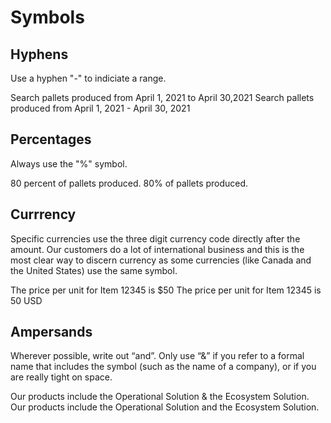 # Symbols

## Hyphens

Use a hyphen "-" to indiciate a range.

<NoExample>
  Search pallets produced from April 1, 2021 to April 30,2021
</NoExample>
<YesExample>
  Search pallets produced from April 1, 2021 - April 30, 2021
</YesExample>

## Percentages

Always use the "%" symbol.

<NoExample>80 percent of pallets produced.</NoExample>
<YesExample>80% of pallets produced.</YesExample>

## Currrency

Specific currencies use the three digit currency code directly after the amount. Our customers do a lot of international business and this is the most clear way to discern currency as some currencies (like Canada and the United States) use the same symbol.

<NoExample>The price per unit for Item 12345 is $50</NoExample>
<YesExample>The price per unit for Item 12345 is 50 USD</YesExample>

## Ampersands

Wherever possible, write out “and”. Only use “&” if you refer to a formal name that includes the symbol (such as the name of a company), or if you are really tight on space.

<NoExample>
  Our products include the Operational Solution & the Ecosystem Solution.
</NoExample>
<YesExample>
  Our products include the Operational Solution and the Ecosystem Solution.
</YesExample>
